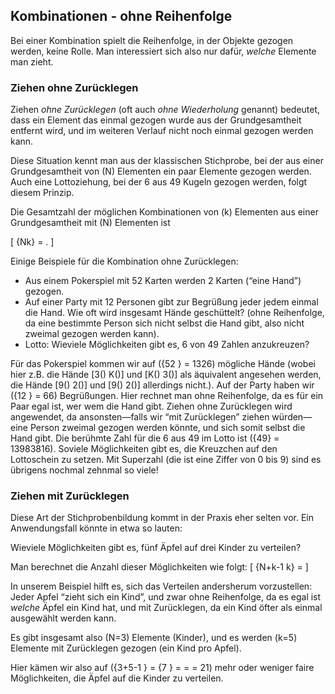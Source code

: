 ## Kombinationen - ohne Reihenfolge {#sec-kombinationen}

Bei einer Kombination spielt die Reihenfolge, in der Objekte gezogen werden, keine Rolle. Man interessiert sich also nur dafür, *welche* Elemente man zieht.

### Ziehen ohne Zurücklegen

Ziehen *ohne Zurücklegen* (oft auch *ohne Wiederholung* genannt) bedeutet, dass ein Element das einmal gezogen wurde aus der Grundgesamtheit entfernt wird, und im weiteren Verlauf nicht noch einmal gezogen werden kann.

Diese Situation kennt man aus der klassischen Stichprobe, bei der aus einer Grundgesamtheit von \(N\) Elementen ein paar Elemente gezogen werden. Auch eine Lottoziehung, bei der 6 aus 49 Kugeln gezogen werden, folgt diesem Prinzip.

Die Gesamtzahl der möglichen Kombinationen von \(k\) Elementen aus einer Grundgesamtheit mit \(N\) Elementen ist

\[ {N\choose k} = \frac{N!}{(N-k)!\cdot k!}. \]

Einige Beispiele für die Kombination ohne Zurücklegen:

- Aus einem Pokerspiel mit 52 Karten werden 2 Karten ("eine Hand") gezogen.
- Auf einer Party mit 12 Personen gibt zur Begrüßung jeder jedem einmal die Hand. Wie oft wird insgesamt Hände geschüttelt? (ohne Reihenfolge, da eine bestimmte Person sich nicht selbst die Hand gibt, also nicht zweimal gezogen werden kann).
- Lotto: Wieviele Möglichkeiten gibt es, 6 von 49 Zahlen anzukreuzen?

Für das Pokerspiel kommen wir auf \({52 \choose 2} = 1326\) mögliche Hände (wobei hier z.B. die Hände [3\(\clubsuit\) K\(\heartsuit\)] und [K\(\heartsuit\) 3\(\clubsuit\)] als äquivalent angesehen werden, die Hände [9\(\spadesuit\) 2\(\diamondsuit\)] und [9\(\diamondsuit\) 2\(\spadesuit\)] allerdings nicht.). Auf der Party haben wir \({12 \choose 2} = 66\) Begrüßungen. Hier rechnet man ohne Reihenfolge, da es für ein Paar egal ist, wer wem die Hand gibt. Ziehen ohne Zurücklegen wird angewendet, da ansonsten—falls wir "mit Zurücklegen" ziehen würden—eine Person zweimal gezogen werden könnte, und sich somit selbst die Hand gibt. Die berühmte Zahl für die 6 aus 49 im Lotto ist \({49\choose 6} = 13983816\). Soviele Möglichkeiten gibt es, die Kreuzchen auf den Lottoschein zu setzen. Mit Superzahl (die ist eine Ziffer von 0 bis 9) sind es übrigens nochmal zehnmal so viele!

### Ziehen mit Zurücklegen

Diese Art der Stichprobenbildung kommt in der Praxis eher selten vor. Ein Anwendungsfall könnte in etwa so lauten:

Wieviele Möglichkeiten gibt es, fünf Äpfel auf drei Kinder zu verteilen?

Man berechnet die Anzahl dieser Möglichkeiten wie folgt:
\[ {N+k-1 \choose k} = \frac{(N+k-1)!}{(N-1)!\cdot k!} \]

In unserem Beispiel hilft es, sich das Verteilen andersherum vorzustellen: Jeder Apfel "zieht sich ein Kind", und zwar ohne Reihenfolge, da es egal ist *welche* Äpfel ein Kind hat, und mit Zurücklegen, da ein Kind öfter als einmal ausgewählt werden kann.

Es gibt insgesamt also \(N=3\) Elemente (Kinder), und es werden \(k=5\) Elemente mit Zurücklegen gezogen (ein Kind pro Apfel).

Hier kämen wir also auf \({3+5-1 \choose 5} = {7 \choose 5} = \frac{7!}{5! \cdot 2!} = \frac{7\cdot 6}{2\cdot 1} = 21\) mehr oder weniger faire Möglichkeiten, die Äpfel auf die Kinder zu verteilen.